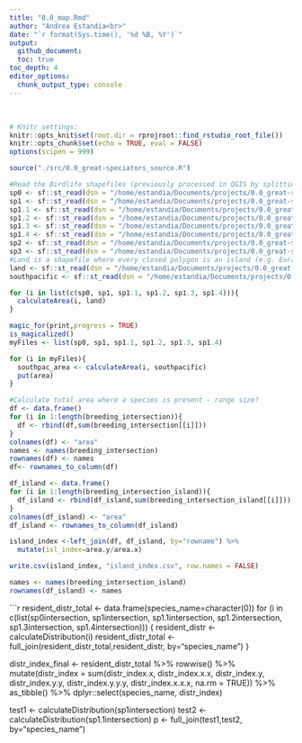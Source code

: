 ```yaml
---
title: "0.0_map.Rmd"
author: "Andrea Estandia<br>"
date: "`r format(Sys.time(), '%d %B, %Y')`"
output:
  github_document:
  toc: true
toc_depth: 4
editor_options:
  chunk_output_type: console
---
```

  <br>
  
```r
# Knitr settings: 
knitr::opts_knit$set(root.dir = rprojroot::find_rstudio_root_file())
knitr::opts_chunk$set(echo = TRUE, eval = FALSE)
options(scipen = 999)
```

```r
source("./src/0.0_great-speciators_source.R")
```

```r
#Read the Birdlife shapefiles (previously processed in QGIS by splitting into three occurrence categories as files were too large to be read  in Rstudio) 
sp0 <- sf::st_read(dsn = "/home/estandia/Documents/projects/0.0_great-speciators/data/raw/map/All_Species_Resident_1.2.shp")
sp1 <- sf::st_read(dsn = "/home/estandia/Documents/projects/0.0_great-speciators/data/raw/map/All_Species_Resident_1.1.shp")
sp1.1 <- sf::st_read(dsn = "/home/estandia/Documents/projects/0.0_great-speciators/data/raw/map/All_Species_Resident_2.shp")
sp1.2 <- sf::st_read(dsn = "/home/estandia/Documents/projects/0.0_great-speciators/data/raw/map/All_Species_Resident_3.shp")
sp1.3 <- sf::st_read(dsn = "/home/estandia/Documents/projects/0.0_great-speciators/data/raw/map/All_Species_Resident_4.shp")
sp1.4 <- sf::st_read(dsn = "/home/estandia/Documents/projects/0.0_great-speciators/data/raw/map/All_Species_Resident_5.shp")
sp2 <- sf::st_read(dsn = "/home/estandia/Documents/projects/0.0_great-speciators/data/raw/map/All_Species_Breeding.shp")
sp3 <- sf::st_read(dsn = "/home/estandia/Documents/projects/0.0_great-speciators/data/raw/map/All_Species_NonBreeding.shp")
#Land is a shapefile where every closed polygon is an island (e.g. Eurasia would be an island, Efate too, just different sizes) 
land <- sf::st_read(dsn = "/home/estandia/Documents/projects/0.0_great-speciators/data/raw/map/everythingisanisland.shp")
southpacific <- sf::st_read(dsn = "/home/estandia/Documents/projects/0.0_great-speciators/data/raw/map/southpacific.shp")

for (i in list(c(sp0, sp1, sp1.1, sp1.2, sp1.3, sp1.4))){
  calculateArea(i, land)
}

magic_for(print,progress = TRUE)
is_magicalized()
myFiles <- list(sp0, sp1, sp1.1, sp1.2, sp1.3, sp1.4)

for (i in myFiles){
  southpac_area <- calculateArea(i, southpacific)
  put(area)
}

#Calculate total area where a species is present - range size?
df <- data.frame()
for (i in 1:length(breeding_intersection)){
  df <- rbind(df,sum(breeding_intersection[[i]]))
}
colnames(df) <- "area"
names <- names(breeding_intersection)
rownames(df) <- names 
df<- rownames_to_column(df)

df_island <- data.frame()
for (i in 1:length(breeding_intersection_island)){
  df_island <- rbind(df_island,sum(breeding_intersection_island[[i]]))
}
colnames(df_island) <- "area"
df_island <- rownames_to_column(df_island)

island_index <-left_join(df, df_island, by="rowname") %>% 
  mutate(isl_index=area.y/area.x) 

write.csv(island_index, "island_index.csv", row.names = FALSE)

names <- names(breeding_intersection_island)
rownames(df_island) <- names

```

```r
resident_distr_total <- data.frame(species_name=character(0))
for (i in c(list(sp0intersection, sp1intersection, sp1.1intersection, sp1.2intersection, sp1.3intersection, sp1.4intersection))) {
  resident_distr <- calculateDistribution(i)
  resident_distr_total <- full_join(resident_distr_total,resident_distr, by="species_name")
}

distr_index_final <- resident_distr_total %>% rowwise() %>% 
    mutate(distr_index = sum(distr_index.x, distr_index.x.x, distr_index.y, distr_index.y.y, distr_index.y.y.y, distr_index.x.x.x, na.rm = TRUE)) %>%  as_tibble() %>% dplyr::select(species_name, distr_index)

test1 <- calculateDistribution(sp1intersection)
test2 <- calculateDistribution(sp1.1intersection)
p <- full_join(test1,test2, by="species_name")